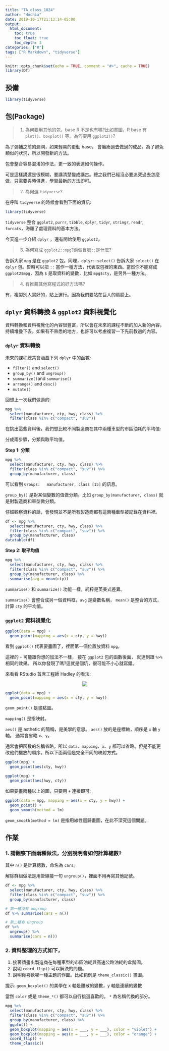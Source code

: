 ```yaml
---
title: "TA_class_1024"
author: "Hochia"
date: 2019-10-17T21:13:14-05:00
output: 
  html_document:
    toc: true
    toc_float: true
    toc_depth: 3
categories: ["R"]
tags: ["R Markdown", "tidyverse"]
---
```


```r
knitr::opts_chunk$set(echo = TRUE, comment = "#>", cache = TRUE)
library(DT)
```

## 預備

```r
library(tidyverse)
```

## 包(Package)

> (@) 為何要用其他的包，base R 不是也有嗎?比如畫圖，R base 有 `plot()`、`boxplot()` 等。為何要用 `ggplot2()`?

為了彌補之前的漏洞，如果輕易的更動 base，
會癱瘓過去做過的成品。為了避免類似的狀況，所以開發新的方法。

包會整合容易混淆的作法，更一致的表達如何操作。

可是這樣講還是很模糊，要講清楚變成講古。總之我們已經沒必要追究過去怎麼做，只需要與時俱進，學習最新的方法即可。


> (@) 為何選 `tidyverse`?

在呼叫 `tidyverse` 的時候會看到下面的資訊:

```r
library(tidyverse)
```

`tidyverse` 整合 `ggplot2`, `purrr`, `tibble`, `dplyr`, `tidyr`, `stringr`, `readr`, `forcats`，海羅了處理資料的基本方法。

今天進一步介紹 `dplyr` ，還有開始使用 `ggplot2`。

> (@) 為何寫成 `ggplot2::mpg`?兩個冒號`::`是什麼?

告訴大家 `mpg` 是在 `ggplot2` 包。同理，`dplyr::select()` 告訴大家 `select()` 在 `dplyr` 包。暫時可以把 `::` 當作一種方法，代表取包裡的東西。當然你不能寫成 `ggplot2$mpg`，因為 `$` 是取資料的變數，比如 `mpg$cty`，是另外一種方法。

> (@) 有推薦其他寫程式的好方法嗎?

有，複製別人寫好的，貼上運行。因為我們要站在巨人的肩膀上。

## `dplyr` 資料轉換 & `ggplot2` 資料視覺化

資料轉換和資料視覺化的內容很豐富，所以會在未來的課程不斷的加入新的內容，持續堆疊下去。如果有不熟悉的地方，也許可以考慮複習一下先前教過的內容。

### `dplyr` 資料轉換

未來的課程總共會涵蓋下列 `dplyr` 中的函數:

  * `filter()` and `select()`
  * `group_by()` and `ungroup()`
  * `summarize()`and `summarise()`
  * `arrange()` and `desc()`
  * `mutate()`

回想上一次我們做過的:

```r
mpg %>%
  select(manufacturer, cty, hwy, class) %>%
  filter(class %in% c("compact", "suv"))
```

在挑出這些資料後，我們想比較不同製造商在其中兩種車型的市區油耗的平均值:

分成兩步驟，分類與取平均值。

**Step 1: 分類**

```r
mpg %>%
  select(manufacturer, cty, hwy, class) %>%
  filter(class %in% c("compact", "suv")) %>%
  group_by(manufacturer, class)
```

可以看到 `Groups:   manufacturer, class [15]` 的訊息。

`group_by()` 是對某個變數的值做分類。比如 `group_by(manufacturer, class)` 就是對製造商和車型做分類。

仔細觀察資料的話，會發現並不是所有製造商都有這兩種車型被記錄在資料裡。

```r
df <- mpg %>%
  select(manufacturer, cty, hwy, class) %>%
  filter(class %in% c("compact", "suv")) %>%
  group_by(manufacturer, class)
datatable(df)
```

**Step 2: 取平均值**

```r
mpg %>%
  select(manufacturer, cty, hwy, class) %>%
  filter(class %in% c("compact", "suv")) %>%
  group_by(manufacturer, class) %>%
  summarise(avg = mean(cty))
```

`summarise()` 和 `summarize()` 功能一樣，純粹是英美式差異。

`summarise()` 會整合成另一個資料框，`avg` 是變數名稱，
`mean()` 是整合的方式，計算 `cty` 的平均值。

### `ggplot2` 資料視覺化

```r
ggplot(data = mpg) +
  geom_point(mapping = aes(x = cty, y = hwy))
```

看到 `ggplot()` 代表要畫圖了，裡面第一個位置放資料 `mpg`。

這裡的 `+` 可能跟你想的加法不一樣，
接在 `ggplot2` 包的函數後面，
就達到跟 `%>%` 相同的效果。
所以你發現了嗎?這就是個坑，很可能不小心就寫錯。

來看看 RStudio 首席工程師 Hadley 的看法:

<center>

![][p0]

[p0]: fig_ggplot_pipe.PNG

</center>

```r
ggplot(data = mpg) +
  geom_point(mapping = aes(x = cty, y = hwy))
```

`geom_point()` 是畫點圖。

`mapping()` 是指映射。

`aes()` 是 asthetic 的簡稱，是美學的意思。
`aes()` 放的是座標軸，順序是 `x` 軸 `y` 軸。
通常會省略 `x`、`y`。

通常會把函數的名稱省略，所以 `data`、`mapping`、`x`、`y` 都可以省略。但是不能更改他們擺放的順序。所以下面兩個是完全不同的映射方式。

```r
ggplot(mpg) +
  geom_point(aes(cty, hwy))

ggplot(mpg) +
  geom_point(aes(hwy, cty))
```

如果要畫兩種以上的圖，只要用 `+` 連接即可:

```r
ggplot(data = mpg, mapping = aes(x = cty, y = hwy)) +
  geom_point() +
  geom_smooth(method = lm)
```

`geom_smooth(method = lm)` 是指用線性迴歸畫圖，在此不深究這個問題。

## 作業

### 1. 請觀察下面兩種做法，**分別**說明會如何計算總數?

其中 `n()` 是計算總數，命名為 `cars`。

解除群組做法是用管線接一句 `ungroup()`，裡面不用再寫其他記號。

```r
df <- mpg %>%
  select(manufacturer, cty, hwy, class) %>%
  filter(class %in% c("compact", "suv")) %>%
  group_by(manufacturer, class) 

# 第一種沒有 ungroup
df %>% summarise(cars = n())

# 第二種有 ungroup
df %>%
  ungroup() %>%
  summarise(cars = n())
```

### 2. 資料整理的方式如下，

(1) 接著請畫出製造商在每種車型的市區油耗與高速公路油耗的盒鬚圖。
(2) 說明 `coord_flip()` 可以解決的問題。
(3) 說明你喜歡哪一種主題的作圖。比如範例是 `theme_classic()` 畫圖。

提示: `geom_boxplot()` 的美學在 x 軸是離散的變數，y 軸是連續的變數

當然 `color` 或是 `theme_*()` 都可以自行挑選喜歡的。
`*` 為名稱代換的部分。

```r
mpg %>%
  select(manufacturer, cty, hwy, class) %>%
  filter(class %in% c("compact", "suv")) %>%
  group_by(manufacturer, class) %>%
  ggplot() +
  geom_boxplot(mapping = aes(x = ___, y = ___), color = "violet") +
  geom_boxplot(mapping = aes(x = ___, y = ___), color = "orange") +
  coord_flip() +
  theme_classic()
```
